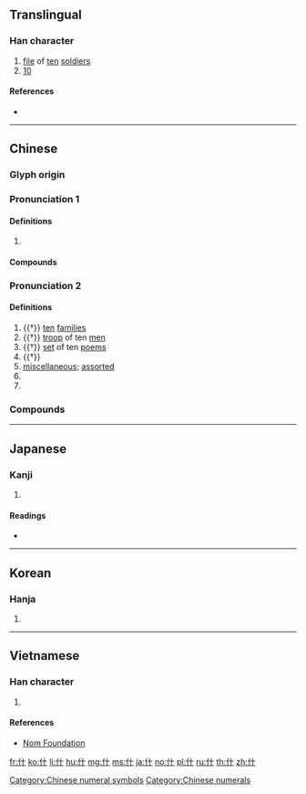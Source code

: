 {{character info/new}}
{{also|甚}}
==Translingual==
{{stroke order}}
{{stroke order|type=animate}}

===Han character===
{{Han char|rn=9|rad=人|as=02|sn=4|four=24200|canj=OJ|ids=⿰亻十}}

# [[file]] of [[ten]] [[soldier]]s
# [[10]]

====References====
* {{Han ref|kx=0091.060|dkj=00348|dj=0192.060|hdz=10108.020|uh=4EC0|ud=20160|bh=A4B0|bd=42160}}

[[Category:Chinese numeral symbols]]
[[Category:Chinese numerals]]

----

==Chinese==

===Glyph origin===
{{Han etym}}

===Pronunciation 1===
{{zh-forms|t2=甚}}
{{zh-pron
|m=shén,shé,2nb=variant
|c=sam6
|h=
|mn=sím
|mn-t=sim6/sib8
|w=4seq
|mc=
|oc=
|ma=y
|cat=n,num,a
}}

====Definitions====
{{zh-hanzi}}

# {{zh-only|什麼}}

====Compounds====
{{zh-der|什麼樣|什麼什麼|什麼的|不算什麼|不差什麼|幹什麼|什麼|可什麼|沒什麼|為什麼|算什麼}}

===Pronunciation 2===
{{zh-forms}}
{{zh-pron
|m=shí
|c=sap6,zaap6
|c_note=sap6 - literary; zaap6 - variant (“miscellaneous” or alternative form of {{zh-l|*雜}})
|h=pfs=sṳ̍p
|mn-t=zab8
|w=5zeq
|mc=y
|oc=y
|ma=y
|cat=n,num,a,pn
}}

====Definitions====
{{zh-hanzi}}

# {{†}} {{lb|zh|census}} [[ten]] [[family|families]]
# {{†}} [[troop]] of ten [[men]]
# {{†}} [[set]] of ten [[poem]]s
# {{†}} {{zh-alt-form|十|ten|dot=,}} {{n-g|usually used in fractions or multiples.}}
# [[miscellaneous]]; [[assorted]]
# {{zh-alt-form|雜}}
# {{surname|lang=zh}}

===Compounds===
{{zh-der|什錦|什葉|什葉派|什件|家什|哈什螞|素什錦|克什克騰|什一|什一之利|喀什米爾|僗什子|什不閑|喀什噶爾|什襲|什器|孟什維克|什件兒|巴什吉爾|佳什|什百|什伯|勞什骨子|什襲珍藏|勞什子|什物|什面|戈什|戈什哈|撈什子|篇什|風什}}

----

==Japanese==

===Kanji===
{{ja-kanji|grade=|rs=人02}}

# {{defn|lang=ja|sort=人02}}

====Readings====
* {{ja-readings|on=[[しゅう]] (shū), [[じゅう]] (jū)|kun=[[くみ]] (kumi), [[とお]] (too), [[まじる]] (majiru)}}

----

==Korean==

===Hanja===
{{ko-hanja|hangeul=[[십]], [[집]]|rv=sip, jip|mr=sip, chip}}

# {{defn|lang=ko|sort=人02}}

----

==Vietnamese==

===Han character===
{{vi-hantu|[[thập]], [[lặt]], [[thậm]]|rs=人02}}

# {{defn|lang=vi|sort=人02}}

====References====
* [http://nomfoundation.org/common/nom_details.php?codepoint=4ec0 Nom Foundation]

[[fr:什]]
[[ko:什]]
[[li:什]]
[[hu:什]]
[[mg:什]]
[[ms:什]]
[[ja:什]]
[[no:什]]
[[pl:什]]
[[ru:什]]
[[th:什]]
[[zh:什]]
